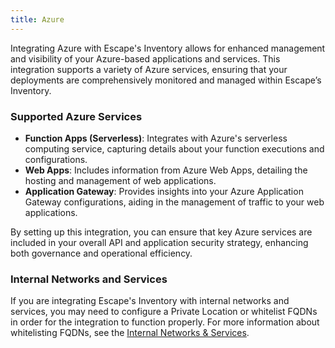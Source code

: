 ```yaml
---
title: Azure
---
```


Integrating Azure with Escape's Inventory allows for enhanced management and visibility of your Azure-based applications and services. This integration supports a variety of Azure services, ensuring that your deployments are comprehensively monitored and managed within Escape’s Inventory.

### Supported Azure Services

- **Function Apps (Serverless)**: Integrates with Azure's serverless computing service, capturing details about your function executions and configurations.
- **Web Apps**: Includes information from Azure Web Apps, detailing the hosting and management of web applications.
- **Application Gateway**: Provides insights into your Azure Application Gateway configurations, aiding in the management of traffic to your web applications.

By setting up this integration, you can ensure that key Azure services are included in your overall API and application security strategy, enhancing both governance and operational efficiency.

### Internal Networks and Services

If you are integrating Escape's Inventory with internal networks and services, you may need to configure a Private Location or whitelist FQDNs in order for the integration to function properly. For more information about whitelisting FQDNs, see the [Internal Networks & Services](/inventory/where/intranet).